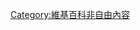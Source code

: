 {{Delete/File-cat
| name = No_license
| CSD nember = 4 
| top = 以下檔案缺少[[Wikipedia:版权信息|版权信息]]或其聲稱的[[Wikipedia:版权信息|版权信息]]無法予以查證
}}

[[Category:維基百科非自由內容|Category:維基百科非自由內容]]